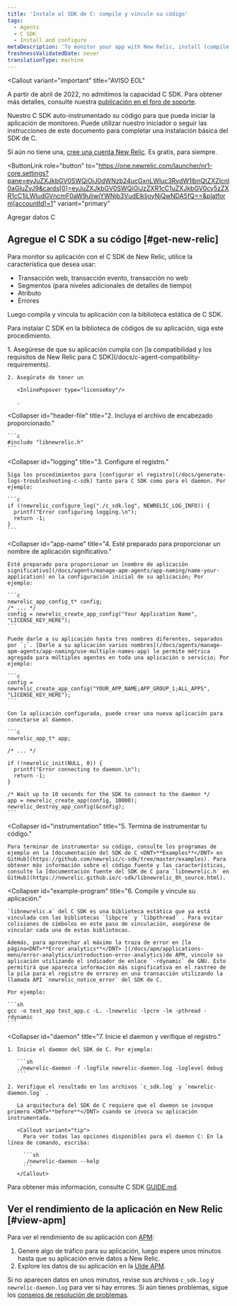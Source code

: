 ```yaml
---
title: 'Instale el SDK de C: compile y vincule su código'
tags:
  - Agents
  - C SDK
  - Install and configure
metaDescription: 'To monitor your app with New Relic, install (compile and link) the New Relic C SDK into your app''s code library.'
freshnessValidatedDate: never
translationType: machine
---
```


<Callout
  variant="important"
  title="AVISO EOL"
>
  A partir de abril de 2022, no admitimos la capacidad C SDK. Para obtener más detalles, consulte nuestra [publicación en el foro de soporte](https://discuss.newrelic.com/t/q1-bulk-eol-announcement-fy23/181744).
</Callout>

Nuestro C SDK auto-instrumentado su código para que pueda iniciar la aplicación de monitoreo. Puede utilizar nuestro iniciador o seguir las instrucciones de este documento para completar una instalación básica del SDK de C.

Si aún no tiene una, [cree una cuenta New Relic](https://newrelic.com/signup). Es gratis, para siempre.

<ButtonLink
  role="button"
  to="https://one.newrelic.com/launcher/nr1-core.settings?pane=eyJuZXJkbGV0SWQiOiJ0dWNzb24ucGxnLWluc3RydW1lbnQtZXZlcnl0aGluZyJ9&cards[0]=eyJuZXJkbGV0SWQiOiJzZXR1cC1uZXJkbGV0cy5zZXR1cC1jLWludGVncmF0aW9uIiwiYWNjb3VudElkIjoyNjQwNDA5fQ==&platform[accountId]=1"
  variant="primary"
>
  Agregar datos C
</ButtonLink>

## Agregue el C SDK a su código [#get-new-relic]

Para monitor su aplicación con el C SDK de New Relic, utilice la característica que desea usar:

* Transacción web, transacción evento, transacción no web
* Segmentos (para niveles adicionales de detalles de tiempo)
* Atributo
* Errores

Luego compila y vincula tu aplicación con la biblioteca estática de C SDK.

Para instalar C SDK en la biblioteca de códigos de su aplicación, siga este procedimiento.

<CollapserGroup>
  <Collapser
    id="requirements"
    title="1. Verificar requisitos."
  >
    1. Asegúrese de que su aplicación cumpla con [la compatibilidad y los requisitos de New Relic para C SDK](/docs/c-agent-compatibility-requirements).

    2. Asegúrate de tener un

       <InlinePopover type="licenseKey"/>

       .
  </Collapser>

  <Collapser
    id="header-file"
    title="2. Incluya el archivo de encabezado proporcionado."
  >
    ```c
    #include "libnewrelic.h"
    ```
  </Collapser>

  <Collapser
    id="logging"
    title="3. Configure el registro."
  >
    Siga los procedimientos para [configurar el registro](/docs/generate-logs-troubleshooting-c-sdk) tanto para C SDK como para el daemon. Por ejemplo:

    ```c
    if (!newrelic_configure_log("./c_sdk.log", NEWRELIC_LOG_INFO)) {
      printf("Error configuring logging.\n");
      return -1;
    }
    ```
  </Collapser>

  <Collapser
    id="app-name"
    title="4. Esté preparado para proporcionar un nombre de aplicación significativo."
  >
    Esté preparado para proporcionar un [nombre de aplicación significativo](/docs/agents/manage-apm-agents/app-naming/name-your-application) en la configuración inicial de su aplicación; Por ejemplo:

    ```c
    newrelic_app_config_t* config;
    /* ... */
    config = newrelic_create_app_config("Your Application Name", "LICENSE_KEY_HERE");
    ```

    Puede darle a su aplicación hasta tres nombres diferentes, separados por `;`. [Darle a su aplicación varios nombres](/docs/agents/manage-apm-agents/app-naming/use-multiple-names-app) le permite métrica agregada para múltiples agentes en toda una aplicación o servicio; Por ejemplo:

    ```c
    config = newrelic_create_app_config("YOUR_APP_NAME;APP_GROUP_1;ALL_APPS", "LICENSE_KEY_HERE");
    ```

    Con la aplicación configurada, puede crear una nueva aplicación para conectarse al daemon.

    ```c
    newrelic_app_t* app;

    /* ... */

    if (!newrelic_init(NULL, 0)) {
      printf("Error connecting to daemon.\n");
      return -1;
    }

    /* Wait up to 10 seconds for the SDK to connect to the daemon */
    app = newrelic_create_app(config, 10000);
    newrelic_destroy_app_config(&config);
    ```
  </Collapser>

  <Collapser
    id="instrumentation"
    title="5. Termina de instrumentar tu código."
  >
    Para terminar de instrumentar su código, consulte los programas de ejemplo en la [documentación del SDK de C <DNT>**Examples**</DNT> en GitHub](https://github.com/newrelic/c-sdk/tree/master/examples). Para obtener más información sobre el código fuente y las características, consulte la [documentación fuente del SDK de C para `libnewrelic.h` en GitHub](https://newrelic.github.io/c-sdk/libnewrelic_8h_source.html).
  </Collapser>

  <Collapser
    id="example-program"
    title="6. Compile y vincule su aplicación."
  >
    `libnewrelic.a` del C SDK es una biblioteca estática que ya está vinculada con las bibliotecas `libpcre` y `libpthread` . Para evitar colisiones de símbolos en este paso de vinculación, asegúrese de vincular cada una de estas bibliotecas.

    Además, para aprovechar al máximo la traza de error en [la página<DNT>**Error analytics**</DNT> ](/docs/apm/applications-menu/error-analytics/introduction-error-analytics)de APM, vincule su aplicación utilizando el indicador de enlace `-rdynamic` de GNU. Esto permitirá que aparezca información más significativa en el rastreo de la pila para el registro de errores en una transacción utilizando la llamada API `newrelic_notice_error` del SDK de C.

    Por ejemplo:

    ```sh
    gcc -o test_app test_app.c -L. -lnewrelic -lpcre -lm -pthread -rdynamic
    ```
  </Collapser>

  <Collapser
    id="daemon"
    title="7. Inicie el daemon y verifique el registro."
  >
    1. Inicie el daemon del SDK de C. Por ejemplo:

       ```sh
       ./newrelic-daemon -f -logfile newrelic-daemon.log -loglevel debug
       ```

    2. Verifique el resultado en los archivos `c_sdk.log` y `newrelic-daemon.log` .

       La arquitectura del SDK de C requiere que el daemon se invoque primero <DNT>**before**</DNT> cuando se invoca su aplicación instrumentada.

       <Callout variant="tip">
         Para ver todas las opciones disponibles para el daemon C: En la línea de comando, escriba:

         ```sh
         ./newrelic-daemon --help
         ```
       </Callout>
  </Collapser>
</CollapserGroup>

Para obtener más información, consulte C SDK [GUIDE.md](https://github.com/newrelic/c-sdk/blob/master/GUIDE.md#getting-started).

## Ver el rendimiento de la aplicación en New Relic [#view-apm]

Para ver el rendimiento de su aplicación con [APM](/docs/apm/new-relic-apm/getting-started/introduction-new-relic-apm):

1. Genere algo de tráfico para su aplicación, luego espere unos minutos hasta que su aplicación envíe datos a New Relic.
2. Explore los datos de su aplicación en la [UIde APM](/docs/apm/applications-menu/monitoring/apm-overview-page).

Si no aparecen datos en unos minutos, revise sus archivos `c_sdk.log` y `newrelic-daemon.log` para ver si hay errores. Si aún tienes problemas, sigue los [consejos de resolución de problemas](/docs/apm/agents/c-sdk/troubleshooting/no-data-appears-c-sdk).